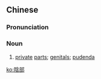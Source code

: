 {{also|阴部}}
==Chinese==
{{zh-forms|s=阴部}}

===Pronunciation===
{{zh-pron
|m=yīnbù
|c=jam1 bou6
|mn=qz:im-pǒ͘/tw,xm,zz:im-pō͘
|cat=n
}}

===Noun===
{{zh-noun}}

# [[private]] [[part]]s; [[genital]]s; [[pudenda]]

[[ko:陰部]]